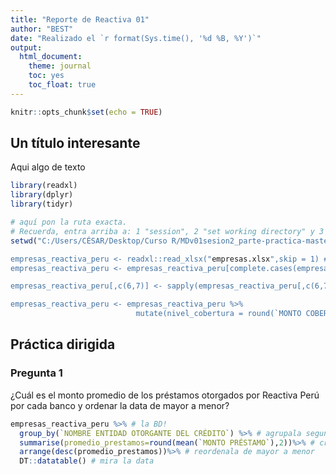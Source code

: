```yaml
---
title: "Reporte de Reactiva 01"
author: "BEST"
date: "Realizado el `r format(Sys.time(), '%d %B, %Y')`"
output:
  html_document:
    theme: journal
    toc: yes
    toc_float: true
---
```


```r
knitr::opts_chunk$set(echo = TRUE)
```

## Un título interesante

Aqui algo de texto

```r
library(readxl)
library(dplyr)
library(tidyr)

# aquí pon la ruta exacta.
# Recuerda, entra arriba a: 1 "session", 2 "set working directory" y 3 la opción "to source file location"
setwd("C:/Users/CÉSAR/Desktop/Curso R/MDv01sesion2_parte-practica-master/MDv01sesion2_parte-practica-master/1 Reactiva Peru"")

empresas_reactiva_peru <- readxl::read_xlsx("empresas.xlsx",skip = 1) #cargamos de nuevo para tener la data en bruto
empresas_reactiva_peru <- empresas_reactiva_peru[complete.cases(empresas_reactiva_peru$DEPARTAMENTO),-1]

empresas_reactiva_peru[,c(6,7)] <- sapply(empresas_reactiva_peru[,c(6,7)],function(x) round(as.numeric(as.character(x)),2) )

empresas_reactiva_peru <- empresas_reactiva_peru %>%
                            mutate(nivel_cobertura = round(`MONTO COBERTURA`/`MONTO PRÉSTAMO`*100))
```

## Práctica dirigida

### Pregunta 1

¿Cuál es el monto promedio de los préstamos otorgados por Reactiva Perú por cada banco y ordenar la data de mayor a menor?

```r
empresas_reactiva_peru %>% # la BD!
  group_by(`NOMBRE ENTIDAD OTORGANTE DEL CRÉDITO`) %>% # agrupala segun...
  summarise(promedio_prestamos=round(mean(`MONTO PRÉSTAMO`),2))%>% # crea una nueva variable
  arrange(desc(promedio_prestamos))%>% # reordenala de mayor a menor
  DT::datatable() # mira la data
```

